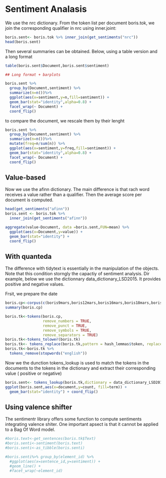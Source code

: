 # Sentiment Analasis

We use the nrc dictionary. From the token list per document boris.tok, we join the corresponding qualifier in  nrc using inner.joint: 

```r
boris.sent<- boris.tok %>% inner_join(get_sentiments("nrc"))
head(boris.sent)

```

Then several summaries can be obtained. Below, using a table version and a long format

```r
table(boris.sent$Document,boris.sent$sentiment)

## Long format + barplots

boris.sent %>% 
  group_by(Document,sentiment) %>% 
  summarize(n=n())%>%
  ggplot(aes(x=sentiment,y=n,fill=sentiment)) +
  geom_bar(stat="identity",alpha=0.8) +
  facet_wrap(~ Document) +
  coord_flip()

```
to compare the document, we rescale them by their lenght

```r
boris.sent %>% 
  group_by(Document,sentiment) %>% 
  summarize(n=n())%>%
  mutate(freq=n/sum(n)) %>%
  ggplot(aes(x=sentiment,y=freq,fill=sentiment)) +
  geom_bar(stat="identity",alpha=0.8) +
  facet_wrap(~ Document) + 
  coord_flip()

```

## Value-based


Now we use the afinn dictionary. The main difference is that rach word receives a value rather than a qualifier. Then the average score per document is computed.

```r
head(get_sentiments("afinn"))
boris.sent <- boris.tok %>%
  inner_join(get_sentiments("afinn"))

aggregate(value~Document, data =boris.sent,FUN=mean) %>%
  ggplot(aes(x=Document,y=value)) +
  geom_bar(stat="identity") +
  coord_flip()


```

## With quanteda

The difference with tidytext is essentially in the manipulation of the objects. Note that this condition storngly the capactiy of sentiment analysis. Dir example, below we use the dictionnary data_dictionary_LSD2015. It provides positive and negative values. 

Frsit, we prepare the date

```r
boris.cp<-corpus(c(boris9mars,boris12mars,boris16mars,boris18mars,boris19mars,boris20mars,boris22mars))
summary(boris.cp)

boris.tk<-tokens(boris.cp,
                 remove_numbers = TRUE,
                 remove_punct = TRUE,
                 remove_symbols = TRUE,
                 remove_separators = TRUE)
boris.tk<-tokens_tolower(boris.tk)
boris.tk<- tokens_replace(boris.tk,pattern = hash_lemmas$token, replacement = hash_lemmas$lemma)
boris.tk<-boris.tk %>%
  tokens_remove(stopwords("english"))

```

Now we  the dunction tokens_lookup is used to match the tokens in the documents to the tokens in the dictionary and extract their corresponding value ( positive or negative)

```r
boris.sent<- tokens_lookup(boris.tk,dictionary = data_dictionary_LSD2015) %>% dfm() %>% tidy 
ggplot(boris.sent,aes(x=document,y=count, fill=term)) +
  geom_bar(stat="identity") + coord_flip()
```


## Using valence shifter


The sentimentr library offers some function to compute sentiments integrating valence shiter. One important apsect is that it cannot be applied to a Bag Of Word model. 
```r

#boris.text<-get_sentences(boris.tk$Text)
#boris.senti<-sentiment(boris.text)
#boris.senti<-as_tibble(boris.senti)

#boris.senti%>% group_by(element_id) %>%
  #ggplot(aes(x=sentence_id,y=sentiment)) +
  #geom_line() +
  #facet_wrap(~element_id)

```